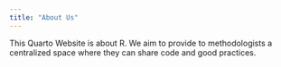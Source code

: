 ---
title: "About Us"
---

This Quarto Website is about R. We aim to provide to methodologists a centralized space where they can share code and good practices.
